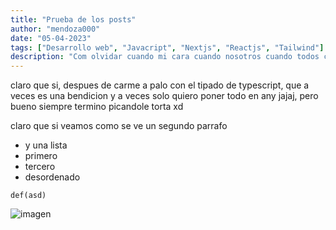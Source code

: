 ```yaml
---
title: "Prueba de los posts"
author: "mendoza000"
date: "05-04-2023"
tags: ["Desarrollo web", "Javacript", "Nextjs", "Reactjs", "Tailwind"]
description: "Com olvidar cuando mi cara cuando nosotros cuando todos cuando un texto de ejemplo para un descripcion que no deberia pasar mas de dos lineas claro que si vamos a ver como queda asi."
---
```


claro que si, despues de carme a palo con el tipado de typescript, que a veces es una bendicion y a veces solo quiero poner todo en any jajaj, pero bueno siempre termino picandole torta xd

claro que si veamos como se ve un segundo parrafo

- y una lista
- primero
- tercero
- desordenado

`def(asd)`

![imagen](https://picsum.photos/800/600)
